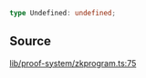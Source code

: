 ```ts
type Undefined: undefined;
```

## Source

[lib/proof-system/zkprogram.ts:75](https://github.com/o1-labs/o1js/blob/fd7bd4b02f4f7cc1057cd423261d70c22275763a/src/lib/proof-system/zkprogram.ts#L75)
